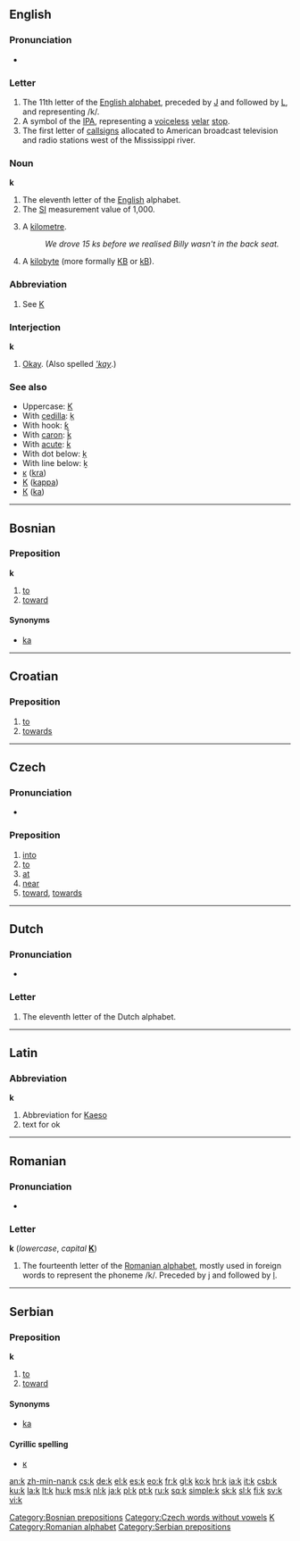 {{wikipedia}}
{{also|Appendix:Variations of "k"}}
==English==

===Pronunciation===
* {{audio|en-us-k.ogg|Audio (US)}}

===Letter===
{{infl|mul|letter|lower case||upper case|K}}

# The 11th letter of the [[Appendix:Roman script|English alphabet]], preceded by [[J]] and followed by [[L]], and representing /k/.
# A symbol of the [[IPA]], representing a [[voiceless]] [[velar]] [[stop]].
# The first letter of [[callsign]]s allocated to American broadcast television and radio stations west of the Mississippi river.

===Noun===
'''k'''

# The eleventh letter of the [[English]] alphabet.
# The [[SI]] measurement value of 1,000.
# {{colloquial}} A [[kilometre]].
#: ''We drove 15 ks before we realised Billy wasn't in the back seat.''
# {{computing}} A [[kilobyte]] (more formally [[KB]] or [[kB]]).

===Abbreviation===
{{infl|en|abbreviation}}

# See [[K]]

===Interjection===
'''k'''

# {{colloquial}} [[Okay]]. (Also spelled ''[['kay]]''.)

===See also===
* Uppercase: [[K]]
* With [[cedilla]]: [[ķ]]
* With hook: [[ƙ]]
* With [[caron]]: [[ǩ]]
* With [[acute]]: [[ḱ]]
* With dot below: [[ḳ]]
* With line below: [[ḵ]]
* [[ĸ]] ([[kra]])
* [[Κ]] ([[kappa]])
* [[К]] ([[ka]])

----

==Bosnian==

===Preposition===
'''k'''

# [[to]]
# [[toward]]

====Synonyms====
* [[ka#Bosnian|ka]]

[[Category:Bosnian prepositions]]

----

==Croatian==

===Preposition===
{{infl|hr|preposition}}

# [[to]]
# [[towards]]

----

==Czech==

===Pronunciation===
* {{audio|Cs-k.ogg|audio}}

===Preposition===
{{cs-prep}}

# [[into]]
# [[to]]
# [[at]]
# [[near]]
# [[toward]], [[towards]]

[[Category:Czech words without vowels]]
----

==Dutch==
===Pronunciation===
* {{IPA|/ka/}}

===Letter===
{{infl|nl|letter|lower case||upper case|K}}
# The eleventh letter of the Dutch alphabet.

----

==Latin==

===Abbreviation===
'''k'''

# Abbreviation for [[Kaeso]]
# text for ok

[[Category:Latin letters|K]]

----

==Romanian==

===Pronunciation===
* {{IPA|/ka/|lang=ro}}

===Letter===
'''k''' (''lowercase'', ''capital'' '''[[K]]''')

# The fourteenth letter of the [[Romanian alphabet]], mostly used in foreign words to represent the phoneme /k/. Preceded by [[j]] and followed by [[l]].

[[Category:Romanian alphabet]]

----

==Serbian==

===Preposition===
'''k'''

# [[to]]
# [[toward]]

====Synonyms====
* [[ka#Serbian|ka]]

====Cyrillic spelling====
* [[к#Serbian|к]]

[[Category:Serbian prepositions]]

[[an:k]]
[[zh-min-nan:k]]
[[cs:k]]
[[de:k]]
[[el:k]]
[[es:k]]
[[eo:k]]
[[fr:k]]
[[gl:k]]
[[ko:k]]
[[hr:k]]
[[ia:k]]
[[it:k]]
[[csb:k]]
[[ku:k]]
[[la:k]]
[[lt:k]]
[[hu:k]]
[[ms:k]]
[[nl:k]]
[[ja:k]]
[[pl:k]]
[[pt:k]]
[[ru:k]]
[[sq:k]]
[[simple:k]]
[[sk:k]]
[[sl:k]]
[[fi:k]]
[[sv:k]]
[[vi:k]]